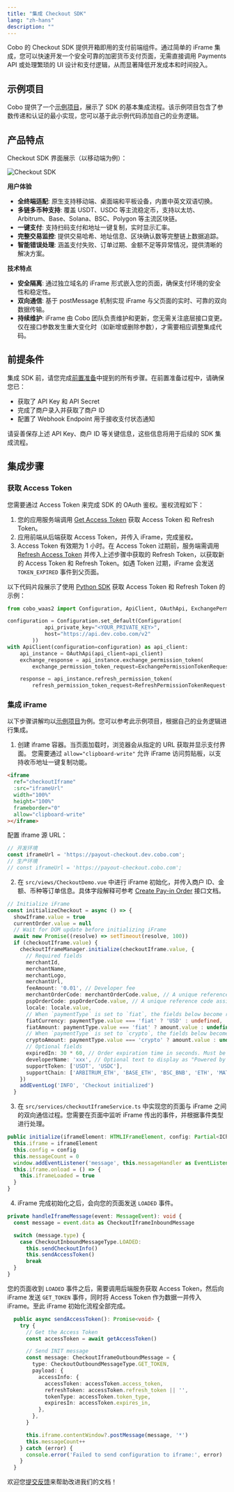 ```yaml
---
title: "集成 Checkout SDK"
lang: "zh-hans"
description: ""
---
```


Cobo 的 Checkout SDK 提供开箱即用的支付前端组件。通过简单的 iFrame 集成，您可以快速开发一个安全可靠的加密货币支付页面，无需直接调用 Payments API 或处理繁琐的 UI 设计和支付逻辑，从而显著降低开发成本和时间投入。

## 示例项目
Cobo 提供了一个[示例项目](https://github.com/CoboGlobal/cobo-checkout-sdk-demo)，展示了 SDK 的基本集成流程。该示例项目包含了参数传递和认证的最小实现，您可以基于此示例代码添加自己的业务逻辑。

## 产品特点

Checkout SDK 界面展示（以移动端为例）：

<img src="/v2_cn/images/payments/checkout_sdk.png" className="screenshot_modal" alt="Checkout SDK" />

**用户体验**

- **全终端适配**: 原生支持移动端、桌面端和平板设备，内置中英文双语切换。
- **多链多币种支持**: 覆盖 USDT、USDC 等主流稳定币，支持以太坊、Arbitrum、Base、Solana、BSC、Polygon 等主流区块链。
- **一键支付**: 支持扫码支付和地址一键复制，实时显示汇率。
- **完整交易监控**: 提供交易哈希、地址信息、区块确认数等完整链上数据追踪。
- **智能错误处理**: 涵盖支付失败、订单过期、金额不足等异常情况，提供清晰的解决方案。

**技术特点**

- **安全隔离**: 通过独立域名的 iFrame 形式嵌入您的页面，确保支付环境的安全性和稳定性。
- **双向通信**: 基于 postMessage 机制实现 iFrame 与父页面的实时、可靠的双向数据传输。
- **持续维护**: iFrame 由 Cobo 团队负责维护和更新，您无需关注底层接口变更。仅在接口参数发生重大变化时（如新增或删除参数），才需要相应调整集成代码。

## 前提条件

集成 SDK 前，请您完成[前置准备](/v2_cn/payments/preparation)中提到的所有步骤。在前置准备过程中，请确保您已：

   - 获取了 API Key 和 API Secret
   - 完成了商户录入并获取了商户 ID
   - 配置了 Webhook Endpoint 用于接收支付状态通知

请妥善保存上述 API Key、商户 ID 等关键信息，这些信息将用于后续的 SDK 集成流程。

## 集成步骤

### 获取 Access Token

您需要通过 Access Token 来完成 SDK 的 OAuth 鉴权。鉴权流程如下：

1. 您的应用服务端调用 [Get Access Token](/v2/api-references/oauth/get-access-token) 获取 Access Token 和 Refresh Token。
2. 应用前端从后端获取 Access Token，并传入 iFrame，完成鉴权。
3. Access Token 有效期为 1 小时。在 Access Token 过期前，服务端需调用 [Refresh Access Token](/v2/api-references/oauth/refresh-access-token) 并传入上述步骤中获取的 Refresh Token，以获取新的 Access Token 和 Refresh Token。如遇 Token 过期，iFrame 会发送 `TOKEN_EXPIRED` 事件到父页面。


以下代码片段展示了使用 [Python SDK](/v2_cn/developer-tools/quickstart-python) 获取 Access Token 和 Refresh Token 的示例：

```py
from cobo_waas2 import Configuration, ApiClient, OAuthApi, ExchangePermissionTokenRequest, RefreshPermissionTokenRequest

configuration = Configuration.set_default(Configuration(
            api_private_key="<YOUR_PRIVATE_KEY>",
            host="https://api.dev.cobo.com/v2"
        ))
with ApiClient(configuration=configuration) as api_client:
    api_instance = OAuthApi(api_client=api_client)
    exchange_response = api_instance.exchange_permission_token(
        exchange_permission_token_request=ExchangePermissionTokenRequest(permission_type="payment_orders_payin"))

    response = api_instance.refresh_permission_token(
        refresh_permission_token_request=RefreshPermissionTokenRequest(refresh_token=exchange_response.refresh_token))
```


### 集成 iFrame

以下步骤讲解均以[示例项目](https://github.com/CoboGlobal/cobo-checkout-sdk-demo)为例。您可以参考此示例项目，根据自己的业务逻辑进行集成。



1. 创建 iframe 容器。当页面加载时，浏览器会从指定的 URL 获取并显示支付界面。
<Note>您需要通过 `allow="clipboard-write"` 允许 iFrame 访问剪贴板，以支持收币地址一键复制功能。</Note>

```html
<iframe
  ref="checkoutIframe"
  :src="iframeUrl"
  width="100%"
  height="100%"
  frameborder="0"
  allow="clipboard-write"
></iframe>
``` 

配置 iframe 源 URL：

```ts
// 开发环境
const iframeUrl = 'https://payout-checkout.dev.cobo.com';
// 生产环境
// const iframeUrl = 'https://payout-checkout.cobo.com';
```

2. 在 `src/views/CheckoutDemo.vue` 中进行 iFrame 初始化，并传入商户 ID、金额、币种等订单信息。具体字段解释可参考 [Create Pay-in Order](/v2/api-references/payment/create-pay-in-order) 接口文档。

```ts
// Initialize iFrame
const initializeCheckout = async () => {
  showIframe.value = true
  currentOrder.value = null
  // Wait for DOM update before initializing iFrame
  await new Promise((resolve) => setTimeout(resolve, 100))
  if (checkoutIframe.value) {
    checkoutIframeManager.initialize(checkoutIframe.value, {
      // Required fields
      merchantId,
      merchantName,
      merchantLogo,
      merchantUrl,
      feeAmount: '0.01', // Developer fee
      merchantOrderCode: merchantOrderCode.value, // A unique reference code assigned by the merchant to identify this order in their system.
      pspOrderCode: pspOrderCode.value, // A unique reference code assigned by you (the developer) to identify this order in your system.
      locale: locale.value,
      // When `paymentType` is set to `fiat`, the fields below become required, and `feeAmount` is calculated in fiat currency.
      fiatCurrency: paymentType.value === 'fiat' ? 'USD' : undefined,
      fiatAmount: paymentType.value === 'fiat' ? amount.value : undefined,
      // When `paymentType` is set to `crypto`, the fields below become required, and `feeAmount` is calculated in crypto.
      cryptoAmount: paymentType.value === 'crypto' ? amount.value : undefined,
      // Optional fields
      expiredIn: 30 * 60, // Order expiration time in seconds. Must be greater than zero and cannot exceed 3 hours (10800 seconds). Default is 1800 seconds (30 minutes).
      developerName: 'xxx', // Optional text to display as "Powered by [your text]" at the bottom of the checkout page. Can only contain letters and @ symbol, with maximum length of 20 characters. This footer text will not appear if the parameter is omitted or invalid.
      supportToken: ['USDT', 'USDC'],
      supportChain: ['ARBITRUM_ETH', 'BASE_ETH', 'BSC_BNB', 'ETH', 'MATIC', 'SOL', 'TRON'],
    })
    addEventLog('INFO', 'Checkout initialized')
  }
```

3. 在 `src/services/checkoutIframeService.ts` 中实现您的页面与 iFrame 之间的双向通信过程。您需要在页面中监听 iFrame 传出的事件，并根据事件类型进行处理。

```ts
public initialize(iframeElement: HTMLIFrameElement, config: Partial<ICheckoutInfo>): void {
  this.iframe = iframeElement
  this.config = config
  this.messageCount = 0
  window.addEventListener('message', this.messageHandler as EventListener)
  this.iframe.onload = () => {
    this.iframeLoaded = true
  }
}
```

4. iFrame 完成初始化之后，会向您的页面发送 `LOADED` 事件。

```ts
private handleIframeMessage(event: MessageEvent): void {
  const message = event.data as CheckoutIframeInboundMessage

  switch (message.type) {
    case CheckoutInboundMessageType.LOADED:
      this.sendCheckoutInfo()
      this.sendAccessToken()
      break
  }
}
```

  您的页面收到 `LOADED` 事件之后，需要调用后端服务获取 Access Token，然后向 iFrame 发送 `GET_TOKEN` 事件，同时将 Access Token 作为数据一并传入 iFrame。至此 iFrame 初始化流程全部完成。

```ts
  public async sendAccessToken(): Promise<void> {
    try {
      // Get the Access Token
      const accessToken = await getAccessToken()

      // Send INIT message
      const message: CheckoutIframeOutboundMessage = {
        type: CheckoutOutboundMessageType.GET_TOKEN,
        payload: {
          accessInfo: {
            accessToken: accessToken.access_token,
            refreshToken: accessToken.refresh_token || '',
            tokenType: accessToken.token_type,
            expiresIn: accessToken.expires_in,
          },
        },
      }

      this.iframe.contentWindow?.postMessage(message, '*')
      this.messageCount++
    } catch (error) {
      console.error('Failed to send configuration to iframe:', error)
    }
  }
```



<Tip>欢迎您[提交反馈](https://forms.zohopublic.com/cobo/form/DocumentFeedbackForm/formperma/QvLOhxJv1_JMsJ-1dleZ8Itb_7rzN-LtgvsDdxosoVI)来帮助改进我们的文档！</Tip>